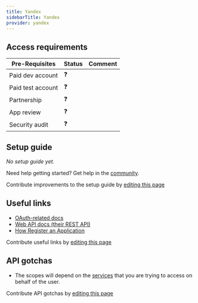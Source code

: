 ```yaml
---
title: Yandex
sidebarTitle: Yandex
provider: yandex
---
```



<Overview />
<PreBuiltTooling provider={providers[pageMetadata.provider]} />
<PreBuiltUseCases />

## Access requirements
| Pre-Requisites | Status | Comment|
| - | - | - |
| Paid dev account | ❓ |  |
| Paid test account | ❓ |  |
| Partnership | ❓ | |
| App review | ❓ |  |
| Security audit | ❓ | |


## Setup guide

_No setup guide yet._

<Tip>Need help getting started? Get help in the [community](https://nango.dev/slack).</Tip>

<Note>Contribute improvements to the setup guide by [editing this page](https://github.com/nangohq/nango/tree/master/docs-v2/integrations/all/yandex.mdx)</Note>


## Useful links

-   [OAuth-related docs](https://yandex.com/dev/id/doc/en/codes/code-url)
-   [Web API docs (their REST API)](https://cloud.yandex.com/en/docs/overview/api)
-   [How Register an Application](https://yandex.com/dev/id/doc/en/register-client)

<Note>Contribute useful links by [editing this page](https://github.com/nangohq/nango/tree/master/docs-v2/integrations/all/yandex.mdx)</Note>

## API gotchas

-   The scopes will depend on the [services](https://cloud.yandex.com/en/services) that you are trying to access on behalf of the user.

<Note>Contribute API gotchas by [editing this page](https://github.com/nangohq/nango/tree/master/docs-v2/integrations/all/yandex.mdx)</Note>

